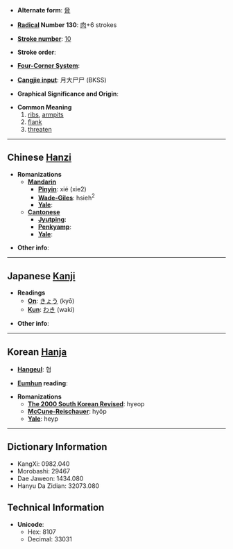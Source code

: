 * '''Alternate form''': [[脅]]

* '''[[Wiktionary:Chinese radical index| Radical]] Number 130''': [[Wiktionary:Chinese radical index 肉|肉]]+6 strokes

* '''[[Wiktionary:Chinese total strokes index|Stroke number]]''': [[Wiktionary:Chinese total strokes index 10|10]]

* '''Stroke order''': 

* '''[[Wiktionary:Chinese four corner index|Four-Corner System]]''': 

* '''[[Wiktionary:Chinese Cangjie index|Cangjie input]]''': 月大尸尸 (BKSS)

* '''Graphical Significance and Origin''': 

* '''Common Meaning'''
*#[[rib]]s, [[armpit]]s
*# [[flank]]
*# [[threaten]]

----

== Chinese [[Hanzi]] ==

* '''Romanizations'''
** '''[[Mandarin]]'''
*** '''[[Pinyin]]''': xié (xie2)
*** '''[[Wade-Giles]]''': hsieh<sup>2</sup>
*** '''[[Yale]]''': 
** '''[[Cantonese]]'''
*** '''[[Jyutping]]''':
*** '''[[Penkyamp]]''': 
*** '''[[Yale]]''': 

* '''Other info''': 

----

== Japanese [[Kanji]] ==

* '''Readings'''
** '''[[On]]''': [[きょう]] (kyō)
** '''[[Kun]]''': [[わき]] (waki)

* '''Other info''':  

----

== Korean [[Hanja]] ==

* '''[[Hangeul]]''': 협

* '''[[Eumhun]] reading''': 

* '''Romanizations'''
** '''[[The 2000 South Korean Revised Romanization|The 2000 South Korean Revised]]''': hyeop
** '''[[McCune-Reischauer]]''': hyŏp
** '''[[Yale]]''': heyp

----

== Dictionary Information ==

* KangXi: 0982.040
* Morobashi: 29467
* Dae Jaweon: 1434.080
* Hanyu Da Zidian: 32073.080

== Technical Information ==

* '''Unicode''':
** Hex: 8107
** Decimal: 33031